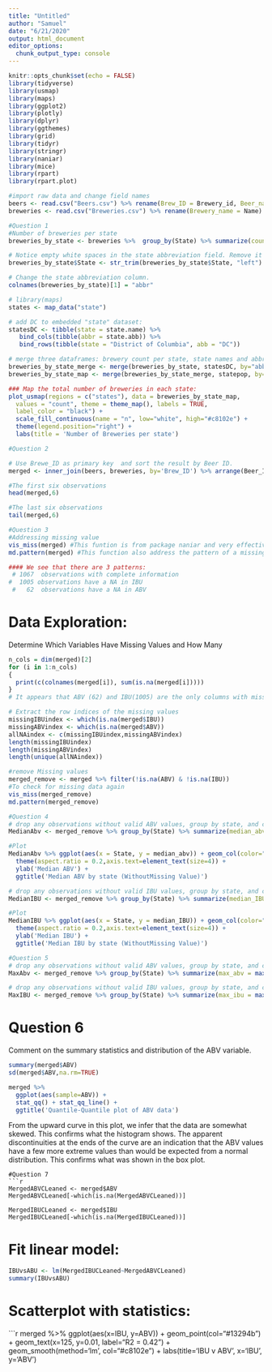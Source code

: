 ```yaml
---
title: "Untitled"
author: "Samuel"
date: "6/21/2020"
output: html_document
editor_options: 
  chunk_output_type: console
---
```


```r
knitr::opts_chunk$set(echo = FALSE)
library(tidyverse)
library(usmap)
library(maps)
library(ggplot2)
library(plotly)
library(dplyr)
library(ggthemes)
library(grid)
library(tidyr)
library(stringr)
library(naniar)
library(mice)
library(rpart)
library(rpart.plot)
```

```r
#import raw data and change field names 
beers <- read.csv("Beers.csv") %>% rename(Brew_ID = Brewery_id, Beer_name = Name)
breweries <- read.csv("Breweries.csv") %>% rename(Brewery_name = Name)

```

```r

#Question 1
#Number of breweries per state
breweries_by_state <- breweries %>%  group_by(State) %>% summarize(count = n())

# Notice empty white spaces in the state abbreviation field. Remove it first:
breweries_by_state$State <- str_trim(breweries_by_state$State, "left")

# Change the state abbreviation column.
colnames(breweries_by_state)[1] = "abbr"

# library(maps)
states <- map_data("state")

# add DC to embedded "state" dataset:
statesDC <- tibble(state = state.name) %>%
   bind_cols(tibble(abbr = state.abb)) %>% 
   bind_rows(tibble(state = "District of Columbia", abb = "DC"))

# merge three dataframes: brewery count per state, state names and abbreviations, and state population data
breweries_by_state_merge <- merge(breweries_by_state, statesDC, by="abbr")
breweries_by_state_map <- merge(breweries_by_state_merge, statepop, by="abbr")

### Map the total number of breweries in each state:
plot_usmap(regions = c("states"), data = breweries_by_state_map,
  values = "count", theme = theme_map(), labels = TRUE,
  label_color = "black") +
  scale_fill_continuous(name = "n", low="white", high="#c8102e") +
  theme(legend.position="right") +
  labs(title = 'Number of Breweries per state')


```

```r
#Question 2

# Use Brewe_ID as primary key  and sort the result by Beer ID.
merged <- inner_join(beers, breweries, by='Brew_ID') %>% arrange(Beer_ID)

#The first six observations
head(merged,6)

#The last six observations
tail(merged,6)
```

```r
#Question 3
#Addressing missing value
vis_miss(merged) #This funtion is from package naniar and very effective for visualizing missing values
md.pattern(merged) #This function also address the pattern of a missing value, its from the The MICE package (stands for Multiple Imputation by Chained Equations)

#### We see that there are 3 patterns: 
 # 1067  observations with complete information 
#  1005 observations have a NA in IBU
 #   62  observations have a NA in ABV

```

# Data Exploration:
Determine Which Variables Have Missing Values and How Many
```r
n_cols = dim(merged)[2]
for (i in 1:n_cols)
{
  print(c(colnames(merged[i]), sum(is.na(merged[i]))))
}
# It appears that ABV (62) and IBU(1005) are the only columns with missing values.

# Extract the row indices of the missing values
missingIBUindex <- which(is.na(merged$IBU))
missingABVindex <- which(is.na(merged$ABV))
allNAindex <- c(missingIBUindex,missingABVindex)
length(missingIBUindex)
length(missingABVindex)
length(unique(allNAindex)) 

#remove Missing values
merged_remove <- merged %>% filter(!is.na(ABV) & !is.na(IBU))
#To check for missing data again
vis_miss(merged_remove)
md.pattern(merged_remove)
```

```r
#Question 4 
# drop any observations without valid ABV values, group by state, and compute the median
MedianAbv <- merged_remove %>% group_by(State) %>% summarize(median_abv = median(ABV,na.rm=TRUE))

#Plot
MedianAbv %>% ggplot(aes(x = State, y = median_abv)) + geom_col(color="black",fill="red") + 
  theme(aspect.ratio = 0.2,axis.text=element_text(size=4)) +
  ylab('Median ABV') + 
  ggtitle('Median ABV by state (WithoutMissing Value)')
```

```r

# drop any observations without valid IBU values, group by state, and compute the median
MedianIBU <- merged_remove %>% group_by(State) %>% summarize(median_IBU = median(IBU,na.rm=TRUE))

#Plot
MedianIBU %>% ggplot(aes(x = State, y = median_IBU)) + geom_col(color="black",fill="red") + 
  theme(aspect.ratio = 0.2,axis.text=element_text(size=4)) +
  ylab('Median IBU') + 
  ggtitle('Median IBU by state (WithoutMissing Value)')
```

```r
#Question 5
# drop any observations without valid ABV values, group by state, and compute the Max
MaxAbv <- merged_remove %>% group_by(State) %>% summarize(max_abv = max(ABV,na.rm=TRUE)) %>% arrange(desc(max_abv))

# drop any observations without valid IBU values, group by state, and compute the Max
MaxIBU <- merged_remove %>% group_by(State) %>% summarize(max_ibu = max(IBU,na.rm=TRUE)) %>% arrange(desc(max_ibu))

```

# Question 6
Comment on the summary statistics and distribution of the ABV variable.
```r

summary(merged$ABV)
sd(merged$ABV,na.rm=TRUE)
```

```r
merged %>% 
  ggplot(aes(sample=ABV)) +
  stat_qq() + stat_qq_line() + 
  ggtitle('Quantile-Quantile plot of ABV data')
```

From the upward curve in this plot, we infer that the data are somewhat skewed.
This confirms what the histogram shows.  The apparent discontinuities at the
ends of the curve are an indication that the ABV values have a few more extreme
values than would be expected from a normal distribution.  This confirms what
was shown in the box plot.

```
#Question 7
```r
MergedABVCLeaned <- merged$ABV
MergedABVCLeaned[-which(is.na(MergedABVCLeaned))]

MergedIBUCLeaned <- merged$IBU
MergedIBUCLeaned[-which(is.na(MergedIBUCLeaned))]
```
# Fit linear model:
```r
IBUvsABU <- lm(MergedIBUCLeaned~MergedABVCLeaned)
summary(IBUvsABU)
```

# Scatterplot with statistics:
```r
merged %>% ggplot(aes(x=IBU, y=ABV)) +
  geom_point(col="#13294b") +
  geom_text(x=125, y=0.01, label="R2 = 0.42") +
  geom_smooth(method='lm', col="#c8102e") +
  labs(title='IBU v ABV', x='IBU', y='ABV')
  
  
